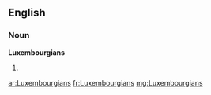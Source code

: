 ==English==

===Noun===
'''Luxembourgians'''

# {{plural of|[[Luxembourgian]]}}

[[ar:Luxembourgians]]
[[fr:Luxembourgians]]
[[mg:Luxembourgians]]